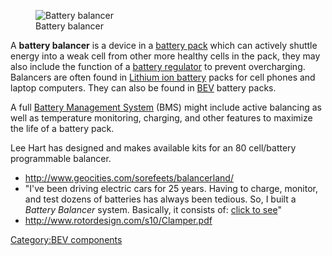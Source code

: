 [[Image:Lipoly equalizer.jpg|thumb|Battery balancer]]

A '''battery balancer''' is a device in a [[battery pack]] which can actively shuttle energy into a weak cell from other more healthy cells in the pack, they may also include the function of a [[battery regulator]] to prevent overcharging.  Balancers are often found in [[Lithium ion battery]] packs for cell phones and laptop computers. They can also be found in [[battery electric vehicle|BEV]] battery packs.

A full [[Battery Management System]] (BMS) might include active balancing as well as temperature monitoring, charging, and other features to maximize the life of a battery pack.

Lee Hart has designed and makes available kits for an 80 cell/battery programmable balancer.
* http://www.geocities.com/sorefeets/balancerland/
* "I've been driving electric cars for 25 years. Having to charge, monitor, and test dozens of batteries has always been tedious. So, I built a ''Battery Balancer'' system.  Basically, it consists of: [http://autos.groups.yahoo.com/group/Prius_Technical_Stuff/message/15446 click to see]"
* http://www.rotordesign.com/s10/Clamper.pdf

[[Category:BEV components]]